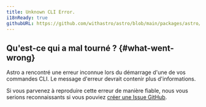 ```yaml
---
title: Unknown CLI Error.
i18nReady: true
githubURL: https://github.com/withastro/astro/blob/main/packages/astro/src/core/errors/errors-data.ts
---
```


## Qu'est-ce qui a mal tourné ? \{#what-went-wrong\}
Astro a rencontré une erreur inconnue lors du démarrage d'une de vos commandes CLI. Le message d'erreur devrait contenir plus d'informations.

Si vous parvenez à reproduire cette erreur de manière fiable, nous vous serions reconnaissants si vous pouviez [créer une Issue GitHub](https://astro.build/issues/).
